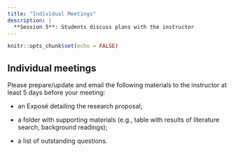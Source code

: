 ```yaml
---
title: "Individual Meetings"
description: |
  **Session 5**: Students discuss plans with the instructor
---
```


```r
knitr::opts_chunk$set(echo = FALSE)
```

## Individual meetings

Please prepare/update and email the following materials to the instructor at least 5 days before your meeting:

- an Exposé detailing the research proposal;

- a folder with supporting materials (e.g., table with results of literature search, background readings);

- a list of outstanding questions.